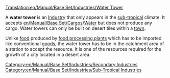 [[Translation:en/Manual/Base Set/Industries/Water Tower]]

{{en/Manual/Base Set/Industries/Industries|name=Water Tower
|image=en/Manual/Base Set/Industries/Water tower.png
|climates=[[en/Manual/Climates#sub-tropical|Sub-tropical]]
|accepts=[[en/Manual/Base Set/Cargos/Water]]
|produces=Nothing
}}
A '''water tower''' is an [[en/Manual/Industries|Industry]] that only appears in the [[en/Manual/Climates#sub-tropical|sub-tropical]] climate. It accepts [[en/Manual/Base Set/Cargos/Water]] but does not produce any cargo. Water towers can only be built on desert tiles within a [[en/Manual/Towns|town]].

Unlike [[en/Manual/Base Set/Cargos/Food|food]] produced by [[en/Manual/Base Set/Industries/Food Processing Plant|food processing plants]] which has to be imported like conventional [[en/Manual/Base Set/Cargos/Goods|goods]], the water tower has to be in the catchment area of a station to accept the resource. It is one of the resources required for the growth of a city located in a desert area.

{{en/Manual/Base Set/Industries/Navbox Industries}}

[[Category:en/Manual/Base Set/Industries/Secondary Industries]]
[[Category:en/Manual/Base Set/Industries/Sub-Tropical Industries]]